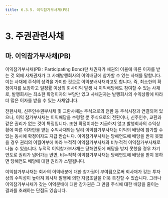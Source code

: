 ```yaml
---
title: 6.3.5. 이익참가부사채(PB)
---
```

# 3. 주권관련사채

## 마. 이익참가부사채(PB)

이익참가부사채(PB : Participating Bond)란 채권자가 채권의 이율에 따른 이자를 받는 것 외에 사채권자가 그 사채발행회사의 이익배당에 참가할 수 있는 사채를 말합니다<GTooltipIcon desc="상법 시행령 제21조" severity="info" icon="pi pi-exclamation-circle"/>. 이는 사채에 주식의 성격을 가미한 것으로 이익분배사채라고도 합니다. 즉, 최소한의 확정이자를 보장하고 일정률 이상의 회사이익 발생 시 이익배당에도 참여할 수 있는 사채로, 발행회사는 최소한 확정이자의 부담만 있고 사채권자는 발행회사의 수익상황에 따라 더 많은 이자를 받을 수 있는 사채입니다.

전환사채, 신주인수권부사채 및 교환사채는 주식으로의 전환 등 주식시장과 연결되어 있으나, 이익 참가부사채는 이익배당을 수령할 뿐 주식으로의 전환이나, 신주인수, 교환과 같은 권리가 없는 것이 특징입니다. 또한 확정이자는 지급하지 않고 발행회사의 수익상황에 따른 이자만을 받는 수익사채와는 달리 이익참가부사채는 이익의 배당에 참가할 수 있는 동시에 확정이자도 지급 받습니다. 이익참가부사채는 당해연도에 배당을 받지 못했을 경우 권리의 이월여부에 따라 누적적 이익참가부사채와 비누적적 이익참가부사채로 나눌 수 있습니다. 누적적 이익참가부사채는 당해연도에 배당을 받지 못했을 경우 차기연도로 권리가 넘어가는 반면, 비누적적 이익참가부사채는 당해연도에 배당을 받지 못하면 당해연도 배당에 대한 권리가 소멸됩니다.

이익참가부사채는 회사의 이익배분에 대한 참가권이 부여됨으로써 회사채가 갖는 투자상의 수익성이 높아져 회사채 발행에 의한 자금조달을 더욱 촉진할 수 있습니다. 그러나 이익참가부사채가 갖는 이익분배에 대한 참가권은 그 만큼 주식에 대한 배당을 줄이는 결과를 초래하는 단점도 있습니다.
